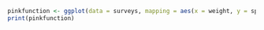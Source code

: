 ```r
pinkfunction <- ggplot(data = surveys, mapping = aes(x = weight, y = species_id, col = sex)) + geom_point() + stat_smooth(method = lm, col = "hotpink") + theme(text = element_text(color =  "pink"))
print(pinkfunction)
```
